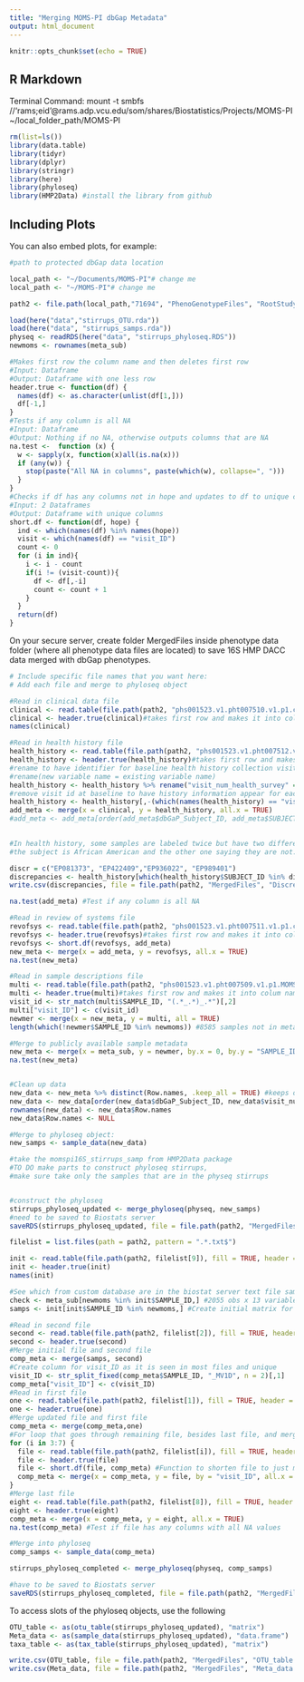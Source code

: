 ```yaml
---
title: "Merging MOMS-PI dbGap Metadata"
output: html_document
---
```


```r
knitr::opts_chunk$set(echo = TRUE)
```

## R Markdown

Terminal Command: mount -t smbfs  //'rams;eid'@rams.adp.vcu.edu/som/shares/Biostatistics/Projects/MOMS-PI ~/local_folder_path/MOMS-PI


```r
rm(list=ls())
library(data.table)
library(tidyr)
library(dplyr)
library(stringr)
library(here)
library(phyloseq)
library(HMP2Data) #install the library from github
```

## Including Plots

You can also embed plots, for example:

```r

#path to protected dbGap data location

local_path <- "~/Documents/MOMS-PI"# change me
local_path <- "~/MOMS-PI"# change me

path2 <- file.path(local_path,"71694", "PhenoGenotypeFiles", "RootStudyConsentSet_phs001523.MOMS_PI.v1.p1.c1.DS-PREG-COM-IRB-PUB-MDS", "PhenotypeFiles") 

load(here("data","stirrups_OTU.rda"))
load(here("data", "stirrups_samps.rda"))
physeq <- readRDS(here("data", "stirrups_phyloseq.RDS"))
newmoms <- rownames(meta_sub)
```

```r
#Makes first row the column name and then deletes first row
#Input: Dataframe
#Output: Dataframe with one less row
header.true <- function(df) {
  names(df) <- as.character(unlist(df[1,]))
  df[-1,]
}
#Tests if any column is all NA
#Input: Dataframe
#Output: Nothing if no NA, otherwise outputs columns that are NA
na.test <-  function (x) {
  w <- sapply(x, function(x)all(is.na(x)))
  if (any(w)) {
    stop(paste("All NA in columns", paste(which(w), collapse=", ")))
  }
}
#Checks if df has any columns not in hope and updates to df to unique columns and a 'visit_ID' column
#Input: 2 Dataframes
#Output: Dataframe with unique columns
short.df <- function(df, hope) {
  ind <- which(names(df) %in% names(hope))
  visit <- which(names(df) == "visit_ID")
  count <- 0
  for (i in ind){
    i <- i - count
    if(i != (visit-count)){
      df <- df[,-i]
      count <- count + 1
    }
  }
  return(df)
}
```

On your secure server, create folder  MergedFiles inside phenotype data folder (where all phenotype data files are located) to save 16S HMP DACC data merged with dbGap phenotypes. 

```r
# Include specific file names that you want here:
# Add each file and merge to phyloseq object

#Read in clinical data file
clinical <- read.table(file.path(path2, "phs001523.v1.pht007510.v1.p1.c1.phenotype_clinical.DS-PREG-COM-IRB-PUB-MDS.txt"), fill = TRUE, header = FALSE, sep = "\t", dec = ".")
clinical <- header.true(clinical)#takes first row and makes it into colum names 
names(clinical)

#Read in health history file
health_history <- read.table(file.path(path2, "phs001523.v1.pht007512.v1.p1.c1.phenotype_healthHistorySurvey.DS-PREG-COM-IRB-PUB-MDS.txt"), fill = TRUE, header = FALSE, sep = "\t", dec = ".")
health_history <- header.true(health_history)#takes first row and makes it into colum names
#rename to have identifier for baseline health history collection visit
#rename(new variable name = existing variable name)
health_history <- health_history %>% rename("visit_num_health_survey" = "visit_num") 
#remove visit id at baseline to have history information appear for each visit
health_history <- health_history[,-(which(names(health_history) == "visit_ID"))] 
add_meta <- merge(x = clinical, y = health_history, all.x = TRUE)
#add_meta <- add_meta[order(add_meta$dbGaP_Subject_ID, add_meta$SUBJECT_ID, add_meta$visit_num),]

  
#In health history, some samples are labeled twice but have two different inputs. For instance, EP081373 has two different entries with one saying 
#the subject is African American and the other one saying they are not.

discr = c("EP081373", "EP422409","EP936022", "EP989401")
discrepancies <- health_history[which(health_history$SUBJECT_ID %in% discr),]
write.csv(discrepancies, file = file.path(path2, "MergedFiles", "Discrepancies.csv"))

na.test(add_meta) #Test if any column is all NA

#Read in review of systems file
revofsys <- read.table(file.path(path2, "phs001523.v1.pht007511.v1.p1.c1.phenotype_reviewOfSystemsSurvey.DS-PREG-COM-IRB-PUB-MDS.txt"), fill = TRUE, header = FALSE, sep = "\t", dec = ".")
revofsys <- header.true(revofsys)#takes first row and makes it into colum names 
revofsys <- short.df(revofsys, add_meta)
new_meta <- merge(x = add_meta, y = revofsys, all.x = TRUE)
na.test(new_meta)

#Read in sample descriptions file
multi <- read.table(file.path(path2, "phs001523.v1.pht007509.v1.p1.MOMS_PI_Sample.MULTI.txt"), fill = TRUE, header = FALSE, sep = "\t", dec = ".")
multi <- header.true(multi)#takes first row and makes it into colum names 
visit_id <- str_match(multi$SAMPLE_ID, "(.*_.*)_.*")[,2]
multi["visit_ID"] <- c(visit_id)
newmer <- merge(x = new_meta, y = multi, all = TRUE) 
length(which(!newmer$SAMPLE_ID %in% newmoms)) #8585 samples not in meta_sub file

#Merge to publicly available sample metadata
new_meta <- merge(x = meta_sub, y = newmer, by.x = 0, by.y = "SAMPLE_ID")
na.test(new_meta)


#Clean up data
new_data <- new_meta %>% distinct(Row.names, .keep_all = TRUE) #keeps only the first unique row name, done so that it can merge correctly with phyloseq object
new_data <- new_data[order(new_data$dbGaP_Subject_ID, new_data$visit_num),]
rownames(new_data) <- new_data$Row.names
new_data$Row.names <- NULL 

#Merge to phyloseq object:
new_samps <- sample_data(new_data)

#take the momspi16S_stirrups_samp from HMP2Data package
#TO DO make parts to construct phyloseq stirrups, 
#make sure take only the samples that are in the physeq stirrups


#construct the phyloseq 
stirrups_phyloseq_updated <- merge_phyloseq(physeq, new_samps)
#need to be saved to Biostats server
saveRDS(stirrups_phyloseq_updated, file = file.path(path2, "MergedFiles", "stirrups_phyloseq_updated.RDS"))

```


```r
filelist = list.files(path = path2, pattern = ".*.txt$")

init <- read.table(file.path(path2, filelist[9]), fill = TRUE, header = FALSE, sep = "", dec = ".")
init <- header.true(init)
names(init)

#See which from custom database are in the biostat server text file sample id's
check <- meta_sub[newmoms %in% init$SAMPLE_ID,] #2055 obs x 13 variables (so all samples in custom are captured)
samps <- init[init$SAMPLE_ID %in% newmoms,] #Create initial matrix for 2055 samples

#Read in second file
second <- read.table(file.path(path2, filelist[2]), fill = TRUE, header = FALSE, sep = "", dec = ".")
second <- header.true(second)
#Merge initial file and second file
comp_meta <- merge(samps, second)
#Create column for visit_ID as it is seen in most files and unique
visit_ID <- str_split_fixed(comp_meta$SAMPLE_ID, "_MV1D", n = 2)[,1]
comp_meta["visit_ID"] <- c(visit_ID)
#Read in first file
one <- read.table(file.path(path2, filelist[1]), fill = TRUE, header = FALSE, sep = "\t", dec = ".")
one <- header.true(one)
#Merge updated file and first file
comp_meta <- merge(comp_meta,one)
#For loop that goes through remaining file, besides last file, and merges the files based on the visit ID
for (i in 3:7) {
  file <- read.table(file.path(path2, filelist[i]), fill = TRUE, header = FALSE, sep = "\t", dec = ".")
  file <- header.true(file)
  file <- short.df(file, comp_meta) #Function to shorten file to just meaningful/unseen columns
  comp_meta <- merge(x = comp_meta, y = file, by = "visit_ID", all.x = TRUE)
}
#Merge last file
eight <- read.table(file.path(path2, filelist[8]), fill = TRUE, header = FALSE, sep = "\t", dec = ".")
eight <- header.true(eight)
comp_meta <- merge(x = comp_meta, y = eight, all.x = TRUE)
na.test(comp_meta) #Test if file has any columns with all NA values

#Merge into phyloseq
comp_samps <- sample_data(comp_meta)

stirrups_phyloseq_completed <- merge_phyloseq(physeq, comp_samps)

#have to be saved to Biostats server
saveRDS(stirrups_phyloseq_completed, file = file.path(path2, "MergedFiles", "stirrups_phyloseq_completed.RDS"))

```

To access slots of the phyloseq objects, use the following

```r
OTU_table <- as(otu_table(stirrups_phyloseq_updated), "matrix") 
Meta_data <- as(sample_data(stirrups_phyloseq_updated), "data.frame")
taxa_table <- as(tax_table(stirrups_phyloseq_updated), "matrix")

write.csv(OTU_table, file = file.path(path2, "MergedFiles", "OTU_table.csv"))
write.csv(Meta_data, file = file.path(path2, "MergedFiles", "Meta_data.csv"))
```

